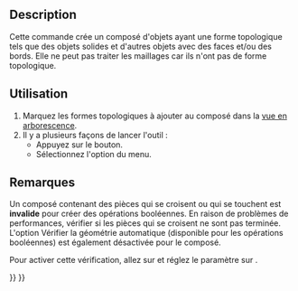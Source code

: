 <languages/>

{{Docnav/fr
|[[Part_ProjectionOnSurface/fr|Projeter sur une surface]]
|[[Part_ExplodeCompound/fr|Éclater le composé]]
|[[Part_Workbench/fr|Atelier Part]]
|IconL=Part_ProjectionOnSurface.svg
|IconR=Part_ExplodeCompound.svg
|IconC=Workbench_Part.svg
}}

{{GuiCommand/fr
|Name=Part Compound‏‎
|Name/fr=Part Composé
|MenuLocation=Part → Composés → Créer un composé
|Workbenches=[[Part_Workbench/fr|Part]]
|Version=0.14
|SeeAlso=[[Part_Fuse/fr|Part Union]], [[Part_CompoundFilter/fr|Part Filtre de composé]], [[Part_ExplodeCompound/fr|Part Éclater le composé]]
}}

== Description ==

<div class="mw-translate-fuzzy">
Cette commande crée un composé d'objets ayant une forme topologique tels que des objets solides et d'autres objets avec des faces et/ou des bords. Elle ne peut pas traiter les maillages car ils n'ont pas de forme topologique.
</div>

<span id="Usage"></span>
== Utilisation ==

# Marquez les formes topologiques à ajouter au composé dans la [[Tree_view/fr|vue en arborescence]].
# Il y a plusieurs façons de lancer l'outil :
#* Appuyez sur le bouton{{Button|[[Image:Part_Compound.svg|16px]] [[Part_Compound/fr|Créer un composé]]}}.
#* Sélectionnez l'option {{MenuCommand|Part → Composés → [[Image:Part_Compound.svg|16px]] Créer un composé}} du menu.

<span id="Notes"></span>
== Remarques ==

Un composé contenant des pièces qui se croisent ou qui se touchent est '''invalide''' pour créer des opérations booléennes. En raison de problèmes de performances, vérifier si les pièces qui se croisent ne sont pas terminée. L'option Vérifier la géométrie automatique (disponible pour les opérations booléennes) est également désactivée pour le composé.

Pour activer cette vérification, allez sur {{MenuCommand|Outils → Éditer les paramètres... → Préférences → Mod → Part → CheckGeometry → RunBOPCheck}} et réglez le paramètre sur {{incode|true}}.


{{Docnav/fr
|[[Part_ProjectionOnSurface/fr|Projeter sur une surface]]
|[[Part_ExplodeCompound/fr|Éclater le composé]]
|[[Part_Workbench/fr|Atelier Part]]
|IconL=Part_ProjectionOnSurface.svg
|IconR=Part_ExplodeCompound.svg
|IconC=Workbench_Part.svg
}}

{{Part_Tools_navi{{#translation:}}}}
{{Userdocnavi{{#translation:}}}}